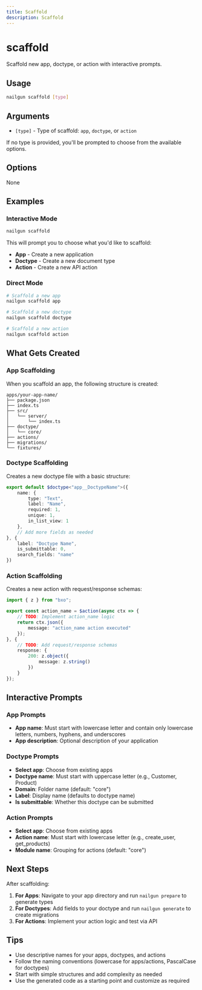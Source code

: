 ```yaml
---
title: Scaffold
description: Scaffold
---
```

# scaffold

Scaffold new app, doctype, or action with interactive prompts.

## Usage

```bash
nailgun scaffold [type]
```

## Arguments

- `[type]` - Type of scaffold: `app`, `doctype`, or `action`

If no type is provided, you'll be prompted to choose from the available options.

## Options

None

## Examples

### Interactive Mode

```bash
nailgun scaffold
```

This will prompt you to choose what you'd like to scaffold:
- **App** - Create a new application
- **Doctype** - Create a new document type  
- **Action** - Create a new API action

### Direct Mode

```bash
# Scaffold a new app
nailgun scaffold app

# Scaffold a new doctype
nailgun scaffold doctype

# Scaffold a new action
nailgun scaffold action
```

## What Gets Created

### App Scaffolding

When you scaffold an app, the following structure is created:

```
apps/your-app-name/
├── package.json
├── index.ts
├── src/
│   └── server/
│       └── index.ts
├── doctype/
│   └── core/
├── actions/
├── migrations/
└── fixtures/
```

### Doctype Scaffolding

Creates a new doctype file with a basic structure:

```typescript
export default $doctype<"app__DoctypeName">({
    name: {
        type: "Text",
        label: "Name",
        required: 1,
        unique: 1,
        in_list_view: 1
    },
    // Add more fields as needed
}, {
    label: "Doctype Name",
    is_submittable: 0,
    search_fields: "name"
})
```

### Action Scaffolding

Creates a new action with request/response schemas:

```typescript
import { z } from "bxo";

export const action_name = $action(async ctx => {
    // TODO: Implement action_name logic
    return ctx.json({
        message: "action_name action executed"
    });
}, {
    // TODO: Add request/response schemas
    response: {
        200: z.object({
            message: z.string()
        })
    }
});
```

## Interactive Prompts

### App Prompts

- **App name**: Must start with lowercase letter and contain only lowercase letters, numbers, hyphens, and underscores
- **App description**: Optional description of your application

### Doctype Prompts

- **Select app**: Choose from existing apps
- **Doctype name**: Must start with uppercase letter (e.g., Customer, Product)
- **Domain**: Folder name (default: "core")
- **Label**: Display name (defaults to doctype name)
- **Is submittable**: Whether this doctype can be submitted

### Action Prompts

- **Select app**: Choose from existing apps
- **Action name**: Must start with lowercase letter (e.g., create_user, get_products)
- **Module name**: Grouping for actions (default: "core")

## Next Steps

After scaffolding:

1. **For Apps**: Navigate to your app directory and run `nailgun prepare` to generate types
2. **For Doctypes**: Add fields to your doctype and run `nailgun generate` to create migrations
3. **For Actions**: Implement your action logic and test via API

## Tips

- Use descriptive names for your apps, doctypes, and actions
- Follow the naming conventions (lowercase for apps/actions, PascalCase for doctypes)
- Start with simple structures and add complexity as needed
- Use the generated code as a starting point and customize as required
